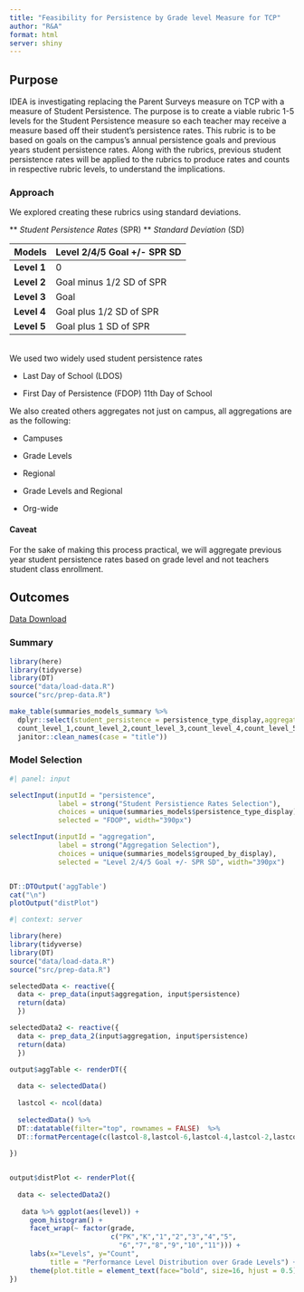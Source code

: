 ```yaml
---
title: "Feasibility for Persistence by Grade level Measure for TCP"
author: "R&A"
format: html
server: shiny
---
```


## Purpose

IDEA is investigating replacing the Parent Surveys measure on TCP with a measure of Student Persistence. The purpose is to create a viable rubric 1-5 levels for the Student Persistence measure so each teacher may receive a measure based off their student's persistence rates. This rubric is to be based on goals on the campus's annual persistence goals and previous years student persistence rates. Along with the rubrics, previous student persistence rates will be applied to the rubrics to produce rates and counts in respective rubric levels, to understand the implications.

### Approach

We explored creating these rubrics using standard deviations.

\*\* *Student Persistence Rates* (SPR) \*\* *Standard Deviation* (SD)

| **Models**  | **Level 2/4/5 Goal +/- SPR SD** |
|-------------|---------------------------------|
| **Level 1** | 0                               |
| **Level 2** | Goal minus 1/2 SD of SPR        |
| **Level 3** | Goal                            |
| **Level 4** | Goal plus 1/2 SD of SPR         |
| **Level 5** | Goal plus 1 SD of SPR           |

\
We used two widely used student persistence rates

-   Last Day of School (LDOS)

-   First Day of Persistence (FDOP) 11th Day of School\

We also created others aggregates not just on campus, all aggregations are as the following:

-   Campuses

-   Grade Levels

-   Regional

-   Grade Levels and Regional

-   Org-wide

#### Caveat

For the sake of making this process practical, we will aggregate previous year student persistence rates based on grade level and not teachers student class enrollment.

## Outcomes

[Data Download](https://ideapublicschoolsorg.sharepoint.com/:x:/s/ResearchandAnalysis/EV7WGVMvpWREnbHKxX3CmcEBSeOlXGj-W4P69BCPhGcteg?e=FMg0La)

### Summary

```r
library(here)
library(tidyverse)
library(DT)
source("data/load-data.R")
source("src/prep-data.R")

make_table(summaries_models_summary %>% 
  dplyr::select(student_persistence = persistence_type_display,aggregatation = grouped_by_display, count = campuses,
  count_level_1,count_level_2,count_level_3,count_level_4,count_level_5) %>%
  janitor::clean_names(case = "title"))

```

### Model Selection

```r
#| panel: input

selectInput(inputId = "persistence",
            label = strong("Student Persistience Rates Selection"),
            choices = unique(summaries_models$persistence_type_display),
            selected = "FDOP", width="390px")

selectInput(inputId = "aggregation",
            label = strong("Aggregation Selection"),
            choices = unique(summaries_models$grouped_by_display),
            selected = "Level 2/4/5 Goal +/- SPR SD", width="390px")


DT::DTOutput('aggTable')
cat("\n")
plotOutput("distPlot")
```

```r
#| context: server 

library(here)
library(tidyverse)
library(DT)
source("data/load-data.R")
source("src/prep-data.R")

selectedData <- reactive({
  data <- prep_data(input$aggregation, input$persistence)
  return(data)
  })

selectedData2 <- reactive({
  data <- prep_data_2(input$aggregation, input$persistence)
  return(data)
  })

output$aggTable <- renderDT({
 
  data <- selectedData() 
  
  lastcol <- ncol(data)
  
  selectedData() %>%
  DT::datatable(filter="top", rownames = FALSE)  %>%
  DT::formatPercentage(c(lastcol-8,lastcol-6,lastcol-4,lastcol-2,lastcol)) 
    
})


output$distPlot <- renderPlot({
  
  data <- selectedData2() 
  
   data %>% ggplot(aes(level)) + 
     geom_histogram() +
     facet_wrap(~ factor(grade, 
                         c("PK","K","1","2","3","4","5",
                           "6","7","8","9","10","11"))) + 
     labs(x="Levels", y="Count", 
          title = "Performance Level Distribution over Grade Levels") +
     theme(plot.title = element_text(face="bold", size=16, hjust = 0.5))
})
```
